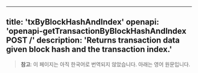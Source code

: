 <!-- AUTO-GENERATED-CONTENT:START (ENGLISH-COPY) -->
---
title: 'txByBlockHashAndIndex'
openapi: 'openapi-getTransactionByBlockHashAndIndex POST /'
description: 'Returns transaction data given block hash and the transaction index.'
---

> **참고**: 이 페이지는 아직 한국어로 번역되지 않았습니다. 아래는 영어 원문입니다.
